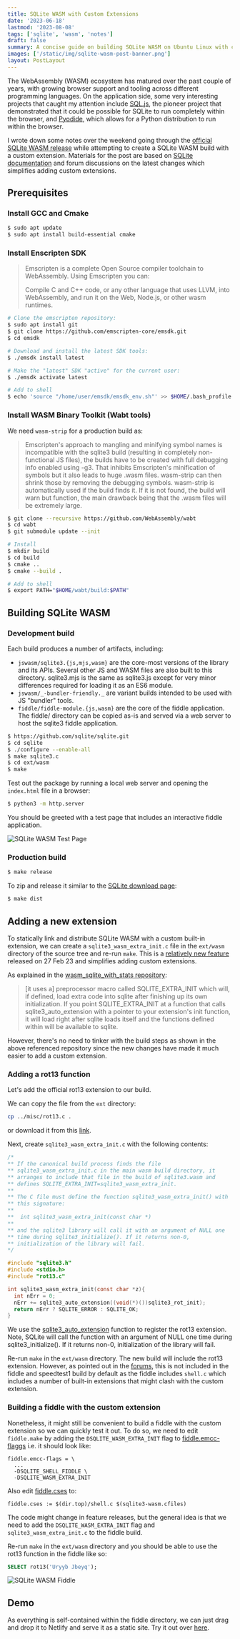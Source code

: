 ```yaml
---
title: SQLite WASM with Custom Extensions
date: '2023-06-18'
lastmod: '2023-08-08'
tags: ['sqlite', 'wasm', 'notes']
draft: false
summary: A concise guide on building SQLite WASM on Ubuntu Linux with custom extensions. Run SQLite in the browser and enable new possibilities by providing an interface to other C libraries through custom extensions.
images: ['/static/img/sqlite-wasm-post-banner.png']
layout: PostLayout
---
```


<TOCInline toc={props.toc} asDisclosure toHeading={3} />

The WebAssembly (WASM) ecosystem has matured over the past couple of years, with growing browser support
and tooling across different programming languages. On the application side, some very interesting projects
that caught my attention include [SQL.js](https://github.com/sql-js/sql.js/), the pioneer project that
demonstrated that it could be possible for SQLite to run completely within the browser, and [Pyodide](https://pyodide.org/en/stable/),
which allows for a Python distribution to run within the browser.

I wrote down some notes over the weekend going through the [official SQLite WASM release](https://sqlite.org/wasm/doc/trunk/index.md) while attempting to create a SQLite WASM build with a custom extension. Materials for the post are based on [SQLite documentation](https://sqlite.org/wasm/doc/trunk/building.md) and forum discussions on the latest changes which simplifies adding custom extensions.

## Prerequisites

### Install GCC and Cmake

```bash
$ sudo apt update
$ sudo apt install build-essential cmake
```

### Install Enscripten SDK

> Emscripten is a complete Open Source compiler toolchain to WebAssembly. Using Emscripten you can:
>
> Compile C and C++ code, or any other language that uses LLVM, into WebAssembly, and run it on the Web, Node.js, or other wasm runtimes.

```bash
# Clone the emscripten repository:
$ sudo apt install git
$ git clone https://github.com/emscripten-core/emsdk.git
$ cd emsdk

# Download and install the latest SDK tools:
$ ./emsdk install latest

# Make the "latest" SDK "active" for the current user:
$ ./emsdk activate latest

# Add to shell
$ echo 'source "/home/user/emsdk/emsdk_env.sh"' >> $HOME/.bash_profile
```

### Install WASM Binary Toolkit (Wabt tools)

We need `wasm-strip` for a production build as:

> Emscripten's approach to mangling and minifying symbol names is incompatible with the sqlite3 build (resulting in completely non-functional JS files), the builds have to be created with full debugging info enabled using -g3. That inhibits Emscripten's minification of symbols but it also leads to huge .wasm files. wasm-strip can then shrink those by removing the debugging symbols. wasm-strip is automatically used if the build finds it. If it is not found, the build will warn but function, the main drawback being that the .wasm files will be extremely large.

```bash
$ git clone --recursive https://github.com/WebAssembly/wabt
$ cd wabt
$ git submodule update --init

# Install
$ mkdir build
$ cd build
$ cmake ..
$ cmake --build .

# Add to shell
$ export PATH="$HOME/wabt/build:$PATH"
```

## Building SQLite WASM

### Development build

Each build produces a number of artifacts, including:

- `jswasm/sqlite3.{js,mjs,wasm}` are the core-most versions of the library and its APIs. Several other JS and WASM files are also built to this directory. sqlite3.mjs is the same as sqlite3.js except for very minor differences required for loading it as an ES6 module.
- `jswasm/_-bundler-friendly._` are variant builds intended to be used with JS "bundler" tools.
- `fiddle/fiddle-module.{js,wasm}` are the core of the fiddle application. The fiddle/ directory can be copied as-is and served via a web server to host the sqlite3 fiddle application.

```bash
$ https://github.com/sqlite/sqlite.git
$ cd sqlite
$ ./configure --enable-all
$ make sqlite3.c
$ cd ext/wasm
$ make
```

Test out the package by running a local web server and opening the `index.html` file in a browser:

```bash
$ python3 -m http.server
```

You should be greeted with a test page that includes an interactive fiddle application.

![SQLite WASM Test Page](/static/img/sqlite-wasm-test-page.png)

### Production build

```bash
$ make release
```

To zip and release it similar to the [SQLite download page](https://sqlite.org/download.html):

```bash
$ make dist
```

## Adding a new extension

To statically link and distribute SQLite WASM with a custom built-in extension, we can create a `sqlite3_wasm_extra_init.c` file in the `ext/wasm` directory of the source tree and re-run `make`. This is a [relatively new feature](https://sqlite.org/forum/info/1e1c04f3ed1bc96b) released on 27 Feb 23 and simplifies adding custom extensions.

As explained in the [wasm_sqlite_with_stats repository](https://github.com/llimllib/wasm_sqlite_with_stats):

> [it uses a] preprocessor macro called SQLITE_EXTRA_INIT which will, if defined, load extra code into sqlite after finishing up its own initialization. If you point SQLITE_EXTRA_INIT at a function that calls sqlite3_auto_extension with a pointer to your extension's init function, it will load right after sqlite loads itself and the functions defined within will be available to sqlite.

However, there's no need to tinker with the build steps as shown in the above referenced repository since the new changes have made it much easier to add a custom extension.

### Adding a rot13 function

Let's add the official rot13 extension to our build.

We can copy the file from the `ext` directory:

```bash
cp ../misc/rot13.c .
```

or download it from this [link](https://www.sqlite.org/src/file/ext/misc/rot13.c).

Next, create `sqlite3_wasm_extra_init.c` with the following contents:

```c
/*
** If the canonical build process finds the file
** sqlite3_wasm_extra_init.c in the main wasm build directory, it
** arranges to include that file in the build of sqlite3.wasm and
** defines SQLITE_EXTRA_INIT=sqlite3_wasm_extra_init.
**
** The C file must define the function sqlite3_wasm_extra_init() with
** this signature:
**
**  int sqlite3_wasm_extra_init(const char *)
**
** and the sqlite3 library will call it with an argument of NULL one
** time during sqlite3_initialize(). If it returns non-0,
** initialization of the library will fail.
*/

#include "sqlite3.h"
#include <stdio.h>
#include "rot13.c"

int sqlite3_wasm_extra_init(const char *z){
  int nErr = 0;
  nErr += sqlite3_auto_extension((void(*)())sqlite3_rot_init);
  return nErr ? SQLITE_ERROR : SQLITE_OK;
}
```

We use the [sqlite3_auto_extension](https://www.sqlite.org/c3ref/auto_extension.html) function to register the rot13 extension. Note, SQLite will call the function with an argument of NULL one time during sqlite3_initialize(). If it returns non-0, initialization of the library will fail.

Re-run `make` in the `ext/wasm` directory. The new build will include the rot13 extension. However, as pointed out in the [forums](https://sqlite.org/forum/info/1e1c04f3ed1bc96b), this is not included in the fiddle and speedtest1 build by default as the fiddle includes `shell.c` which includes a number of built-in extensions that might clash with the custom extension.

### Building a fiddle with the custom extension

Nonetheless, it might still be convenient to build a fiddle with the custom extension so we can quickly test it out. To do so, we need to edit `fiddle.make` by adding the `DSQLITE_WASM_EXTRA_INIT` flag to [fiddle.emcc-flaggs](https://github.com/sqlite/sqlite/blob/version-3.42.0/ext/wasm/fiddle.make#L27-L43) i.e. it should look like:

```make
fiddle.emcc-flags = \
  ...
  -DSQLITE_SHELL_FIDDLE \
  -DSQLITE_WASM_EXTRA_INIT
```

Also edit [fiddle.cses](https://github.com/sqlite/sqlite/blob/version-3.42.0/ext/wasm/fiddle.make#L55) to:

```make
fiddle.cses := $(dir.top)/shell.c $(sqlite3-wasm.cfiles)
```

The code might change in feature releases, but the general idea is that we need to add the `DSQLITE_WASM_EXTRA_INIT` flag and `sqlite3_wasm_extra_init.c` to the fiddle build.

Re-run `make` in the `ext/wasm` directory and you should be able to use the rot13 function in the fiddle like so:

```sql
SELECT rot13('Uryyb Jbeyq');
```

![SQLite WASM Fiddle](/static/img/sqlite-wasm-fiddle.png)

## Demo

As everything is self-contained within the fiddle directory, we can just drag and drop it to Netlify and serve it as a static site. Try it out over [here](https://sqlite-wasm-rot13.netlify.app/).
